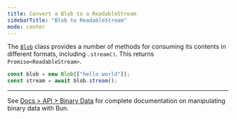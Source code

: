 ```yaml
---
title: Convert a Blob to a ReadableStream
sidebarTitle: "Blob to ReadableStream"
mode: center
---
```


The [`Blob`](https://developer.mozilla.org/en-US/docs/Web/API/Blob) class provides a number of methods for consuming its contents in different formats, including `.stream()`. This returns `Promise<ReadableStream>`.

```ts
const blob = new Blob(["hello world"]);
const stream = await blob.stream();
```

---

See [Docs > API > Binary Data](https://bun.com/docs/api/binary-data#conversion) for complete documentation on manipulating binary data with Bun.

